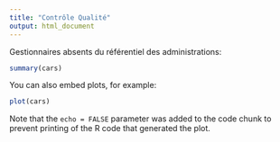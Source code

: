 ```yaml
---
title: "Contrôle Qualité"
output: html_document
---
```


Gestionnaires absents du référentiel des administrations:

```r
summary(cars)
```

You can also embed plots, for example:

```r
plot(cars)
```

Note that the `echo = FALSE` parameter was added to the code chunk to prevent printing of the R code that generated the plot.
